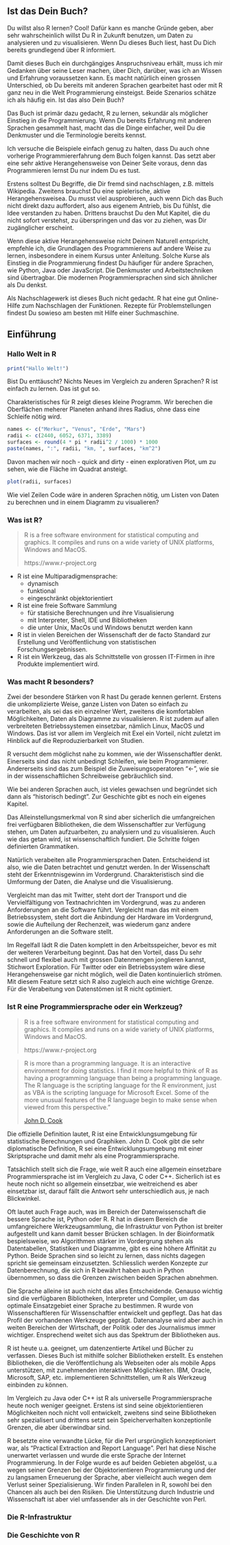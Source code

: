 ## Ist das Dein Buch?

Du willst also R lernen? Cool! Dafür kann es manche Gründe geben, aber sehr
wahrscheinlich willst Du R in Zukunft benutzen, um Daten zu analysieren und zu
visualisieren. Wenn Du dieses Buch liest, hast Du Dich bereits grundlegend über
R informiert.

Damit dieses Buch ein durchgängiges Anspruchsniveau erhält, muss ich mir
Gedanken über seine Leser machen, über Dich, darüber, was ich an Wissen und
Erfahrung voraussetzen kann. Es macht natürlich einen grossen Unterschied, ob
Du bereits mit anderen Sprachen gearbeitet hast oder mit R ganz neu in die Welt
Programmierung einsteigst. Beide Szenarios schätze ich als häufig ein. Ist das
also Dein Buch?

Das Buch ist primär dazu gedacht, R zu lernen, sekundär als möglicher Einstieg
in die Programmierung. Wenn Du bereits Erfahrung mit anderen Sprachen gesammelt
hast, macht das die Dinge einfacher, weil Du die Denkmuster und die
Terminologie bereits kennst.

Ich versuche die Beispiele einfach genug zu halten, dass Du auch ohne vorherige
Programmiererfahrung dem Buch folgen kannst. Das setzt aber eine sehr aktive
Herangehensweise von Deiner Seite voraus, denn das Programmieren lernst Du nur
indem Du es tust.

Erstens solltest Du Begriffe, die Dir fremd sind nachschlagen, z.B. mittels
Wikipedia. Zweitens brauchst Du eine spielerische, aktive Herangehensweisea.
Du musst viel ausprobieren, auch wenn Dich das Buch nicht direkt dazu
auffordert, also aus eigenem Antrieb, bis Du fühlst, die Idee verstanden zu
haben. Drittens brauchst Du den Mut Kapitel, die du nicht sofort verstehst, zu
überspringen und das vor zu ziehen, was Dir zugänglicher erscheint.

Wenn diese aktive Herangehensweise nicht Deinem Naturell entspricht, empfehle
ich, die Grundlagen des Programmierens auf andere Weise zu lernen, insbesondere
in einem Kursus unter Anleitung. Solche Kurse als Einstieg in die
Programmierung findest Du häufiger für andere Sprachen, wie Python, Java oder
JavaScript. Die Denkmuster und Arbeitstechniken sind übertragbar. Die modernen
Programmiersprachen sind sich ähnlicher als Du denkst.

Als Nachschlagewerk ist dieses Buch nicht gedacht. R hat eine gut
Online-Hilfe zum Nachschlagen der Funktionen. Rezepte für Problemstellungen
findest Du sowieso am besten mit Hilfe einer Suchmaschine.

## Einführung

### Hallo Welt in R

```r
print("Hallo Welt!")
```

Bist Du enttäuscht? Nichts Neues im Vergleich zu anderen Sprachen?
R ist einfach zu lernen. Das ist gut so.

Charakteristisches für R zeigt dieses kleine Programm. Wir berechen die
Oberflächen meherer Planeten anhand ihres Radius, ohne dass eine Schleife
nötig wird.

```r
names <- c("Merkur", "Venus", "Erde", "Mars")
radii <- c(2440, 6052, 6371, 3389)
surfaces <- round(4 * pi * radii^2 / 1000) * 1000
paste(names, ":", radii, "km, ", surfaces, "km^2")
```

Davon machen wir noch - quick and dirty - einen explorativen Plot, um zu sehen,
wie die Fläche im Quadrat ansteigt.

```r
plot(radii, surfaces)
```

Wie viel Zeilen Code wäre in anderen Sprachen nötig, um Listen von Daten zu
berechnen und in einem Diagramm zu visualieren?

### Was ist R?

> R is a free software environment for statistical computing and graphics.
> It compiles and runs on a wide variety of UNIX platforms, Windows and MacOS.
>
> https://www.r-project.org

* R ist eine Multiparadigmensprache:
    * dynamisch
    * funktional
    * eingeschränkt objektorientiert
* R ist eine freie Software Sammlung
    * für statisiche Berechnungen und ihre Visualisierung
    * mit Interpreter, Shell, IDE und Bibliotheken
    * die unter Unix, MacOs und Windows benutzt werden kann
* R ist in vielen Bereichen der Wissenschaft der de facto Standard zur
  Erstellung und Veröffentlichung von statistischen Forschungsergebnissen.
* R ist ein Werkzeug, das als Schnittstelle von grossen IT-Firmen in ihre
  Produkte implementiert wird.

### Was macht R besonders?

Zwei der besondere Stärken von R hast Du gerade kennen gerlernt. Erstens die
unkomplizierte Weise, ganze Listen von Daten so einfach zu verarbeiten, als sei
das ein einzelner Wert, zweitens die komfortablen Möglichkeiten, Daten als
Diagramme zu visualisieren. R ist zudem auf allen verbreiteten Betriebssystemen
einsetzbar, nämlich Linux, MacOS und Windows. Das ist vor allem im Vergleich
mit Exel ein Vorteil, nicht zuletzt im Hinblick auf die Reproduzierbarkeit von
Studien.

R versucht dem möglichst nahe zu kommen, wie der Wissenschaftler denkt.
Einerseits sind das nicht unbedingt Schleifen, wie beim Programmierer.
Andererseits sind das zum Beispiel die Zuweisungsoperatoren "<-", wie sie
in der wissenschaftlichen Schreibweise gebräuchlich sind.

Wie bei anderen Sprachen auch, ist vieles gewachsen und begründet sich dann
als "historisch bedingt". Zur Geschichte gibt es noch ein eigenes Kapitel.

Das Alleinstellungsmerkmal von R sind aber sicherlich die umfangreichen
frei verfügbaren Bibliotheken, die dem Wissenschaftler zur Verfügung stehen,
um Daten aufzuarbeiten, zu analysiern und zu visualisieren. Auch wie
das getan wird, ist wissenschaftlich fundiert. Die Schritte folgen
definierten Grammatiken.

Natürlich verabeiten alle Programmiersprachen Daten. Entscheidend ist also,
wie die Daten betrachtet und genutzt werden. In der Wissenschaft steht der
Erkenntnisgewinn im Vordergrund. Charakteristisch sind die Umformung der
Daten, die Analyse und die Visualisierung.

Vergleicht man das mit Twitter, steht dort der Transport und die Vervielfältigung
von Textnachrichten im Vordergrund, was zu anderen Anforderungen an die Software
führt. Vergleicht man das mit einem Betriebssystem, steht dort die Anbindung
der Hardware im Vordergrund, sowie die Aufteilung der Rechenzeit, was wiederum
ganz andere Anforderungen an die Software stellt.

Im Regelfall lädt R die Daten komplett in den Arbeitsspeicher, bevor es mit der
weiteren Verarbeitung beginnt. Das hat den Vorteil, dass Du sehr schnell und
flexibel auch mit grossen Datenmengen jonglieren kannst, Stichwort Exploration.
Für Twitter oder ein Betriebssystem wäre diese Herangehensweise gar nicht
möglich, weil die Daten kontinuierlich strömen. Mit diesem Feature setzt sich R
also zugleich auch eine wichtige Grenze. Für die Verabeitung von Datenstömen
ist R nicht optimiert.

### Ist R eine Programmiersprache oder ein Werkzeug?

> R is a free software environment for statistical computing and graphics.
> It compiles and runs on a wide variety of UNIX platforms, Windows and MacOS.
>
> https://www.r-project.org

> R is more than a programming language. It is an interactive
> environment for doing statistics. I find it more helpful to think of R as
> having a programming language than being a programming language. The R
> language is the scripting language for the R environment, just as VBA is the
> scripting language for Microsoft Excel. Some of the more unusual features of
> the R language begin to make sense when viewed from this perspective."
>
> [John D. Cook](http://www.johndcook.com/blog/r_language_for_programmers/)

Die offizielle Definition lautet, R ist eine Entwicklungsumgebung für
statistische Berechnungen und Graphiken. John D. Cook gibt die sehr
diplomatische Definition, R sei eine Entwicklungsumgebung mit einer
Skriptsprache und damit mehr als eine Programmiersprache.

Tatsächlich stellt sich die Frage, wie weit R auch eine allgemein einsetzbare
Programmiersprache ist im Vergleich zu Java, C oder C++. Sicherlich ist es
heute noch nicht so allgemein einsetzbar, wie weitreichend es aber einsetzbar
ist, darauf fällt die Antwort sehr unterschiedlich aus, je nach Blickwinkel.

Oft lautet auch Frage auch, was im Bereich der Datenwissenschaft die bessere
Sprache ist, Python oder R. R hat in diesem Bereich die umfangreichere
Werkzeugsammlung, die Infrastruktur von Python ist breiter aufgestellt und kann
damit besser Brücken schlagen. In der Bioinformatik bespielsweise, wo
Algorithmen stärker im Vordergrung stehen als Datentabellen, Statistiken und
Diagramme, gibt es eine höhere Affinität zu Python. Beide Sprachen sind so
leicht zu lernen, dass nichts dagegen spricht sie gemeinsam einzusetzten.
Schliesslich werden Konzepte zur Datenberechnung, die sich in R bewährt haben
auch in Python übernommen, so dass die Grenzen zwischen beiden Sprachen
abnehmen.

Die Sprache alleine ist auch nicht das alles Entscheidende. Genauso wichtig
sind die verfügbaren Bibliotheken, Interpreter und Compiler, um das optimale
Einsatzgebiet einer Sprache zu bestimmen. R wurde von Wissenschaftleren für
Wissenschaftler entwickelt und gepflegt. Das hat das Profil der vorhandenen
Werkzeuge geprägt. Datenanalyse wird aber auch in weiten Bereichen der
Wirtschaft, der Politik oder des Journalismus immer wichtiger. Ensprechend
weitet sich aus das Spektrum der Bibliotheken aus.

R ist heute u.a. geeignet, um datenzentierte Artikel und Bücher zu verfassen.
Dieses Buch ist mithilfe solcher Bibliotheken erstellt. Es enstehen
Bibliotheken, die die Veröffentlichung als Webseiten oder als mobile Apps
unterstützen, mit zunehmenden interaktiven Möglichkeiten. IBM, Oracle,
Microsoft, SAP, etc. implementieren Schnittstellen, um R als Werkzeug einbinden
zu können.

Im Vergleich zu Java oder C++ ist R als universelle Programmiersprache heute
noch weniger geeignet. Erstens ist sind seine objektorientieren Möglichkeiten
noch nicht voll entwickelt, zweitens sind seine Bibliotheken sehr spezialisert
und drittens setzt sein Speicherverhalten konzeptionlle Grenzen, die aber
überwindbar sind.

R besetzte eine verwandte Lücke, für die Perl ursprünglich konzeptioniert war,
als "Practical Extraction and Report Language". Perl hat diese Nische
unerwartet verlassen und wurde die erste Sprache der Internet Programmierung.
In der Folge wurde es auf beiden Gebieten abgelöst, u.a wegen seiner Grenzen
bei der Objektorientieren Programmierung und der zu langsamen Erneuerung der
Sprache, aber vielleicht auch wegen dem Verlust seiner Spezialisierung. Wir
finden Parallelen in R, sowohl bei den Chancen als auch bei den Risiken. Die
Unterstützung durch Industrie und Wissenschaft ist aber viel umfassender als in
der Geschichte von Perl.

### Die R-Infrastruktur

### Die Geschichte von R

